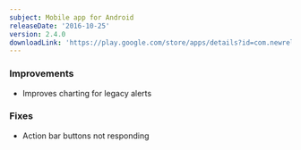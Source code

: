 ```yaml
---
subject: Mobile app for Android
releaseDate: '2016-10-25'
version: 2.4.0
downloadLink: 'https://play.google.com/store/apps/details?id=com.newrelic.rpm&hl=en'
---
```


### Improvements

* Improves charting for legacy alerts

### Fixes

* Action bar buttons not responding
